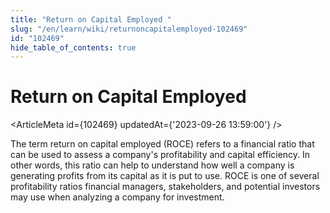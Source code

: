 ```yaml
---
title: "Return on Capital Employed "
slug: "/en/learn/wiki/returnoncapitalemployed-102469"
id: "102469"
hide_table_of_contents: true
---
```



# Return on Capital Employed 

<ArticleMeta id={102469} updatedAt={'2023-09-26 13:59:00'} />
<div className='border-solid border-b border-t-0 my-4 border-[var(--ifm-color-gray-300)]' />

The term return on capital employed (ROCE) refers to a financial ratio that can be used to assess a company's profitability and capital efficiency. In other words, this ratio can help to understand how well a company is generating profits from its capital as it is put to use. ROCE is one of several profitability ratios financial managers, stakeholders, and potential investors may use when analyzing a company for investment.
